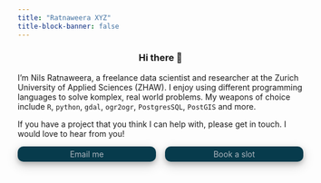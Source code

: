 ```yaml
---
title: "Ratnaweera XYZ"
title-block-banner: false
---
```


<style>
h1{
  display: none
}

.grid-contact{
  display: grid;
  grid-template-columns: repeat(2, minmax(30px, 250px));
  grid-gap: 1rem;
  justify-content: space-evenly;
}

.grid-contact > div
{
  border-radius: 10px;
  background-color: #073b4c;
  color: #ADB5BD;
  text-align: center;
  padding: 5px;
  position:relative;
  box-shadow: 0 4px 8px 0 rgba(0, 0, 0, 0.2), 0 6px 20px 0 rgba(0, 0, 0, 0.19);
}

.grid-contact > div:hover{
  background-color: #157087;
}

.grid-contact > div >a{
  position:absolute; 
  width:100%;
  height:100%;
  top:0;
  left: 0;
  z-index: 1;
  display:flex;
  justify-content:center;
  align-items:center;"
}



</style>


<h3 style="text-align: center"> Hi there 👋  </h3>


I'm Nils Ratnaweera, a freelance data scientist and researcher at the Zurich University of Applied Sciences (ZHAW). I enjoy using different programming languages to solve komplex, real world problems. My weapons of choice include `R`, `python`, `gdal`, `ogr2ogr`, `PostgresSQL`, `PostGIS` and more.

If you have a project that you think I can help with, please get in touch. I would love to hear from you!

<div class="grid-contact"> 
<div><i class="fa-solid fa-envelope"></i> Email me<a href="mailto:nils@ratnaweera.xyz"></a></div>
<div><i class="fa-solid fa-calendar-day"></i> Book a slot<a href="https://calendly.com/ratnaweera/60min"></a></div>
</div>





